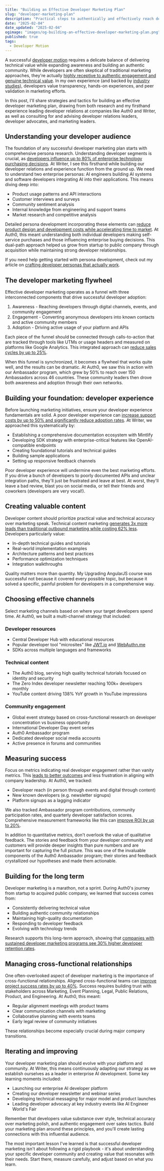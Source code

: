 ```yaml
---
title: "Building an Effective Developer Marketing Plan"
slug: "developer-marketing-plan"
description: "Practical steps to authentically and effectively reach developers."
date: "2025-02-04"
date_updated: "2025-02-04"
ogimage: "images/og-building-an-effective-developer-marketing-plan.png"
published: true
tags:
  - Developer Motion
---
```

A successful [developer motion](/building-a-developer-motion) requires a delicate balance of delivering technical value while expanding awareness and building an authentic community. While developers are often skeptical of traditional marketing approaches, they're actually [highly receptive to authentic engagement and genuine technical value](https://ironhorse.io/blog/what-is-developer-marketing/). In my own experience (and backed by [industry studies](https://www.productmarketingalliance.com/what-is-developer-marketing/)), developers value transparency, hands-on experiences, and peer validation in marketing efforts.

In this post, I'll share strategies and tactics for building an effective developer marketing plan, drawing from both research and my firsthand experience leading developer relations at companies like Auth0 and Writer, as well as consulting for and advising developer relations leaders, developer advocates, and marketing leaders.

## Understanding your developer audience 

The foundation of any successful developer marketing plan starts with comprehensive persona research. Understanding developer segments is crucial, as [developers influence up to 80% of enterprise technology purchasing decisions](https://appsembler.com/glossary/developer-marketing/). At Writer, I see this firsthand while building our developer relations and experience function from the ground up. We need to understand two enterprise personas: AI engineers building AI systems and software developers integrating AI into their applications. This means diving deep into:

- Product usage patterns and API interactions
- Customer interviews and surveys 
- Community sentiment analysis
- Internal knowledge from engineering and support teams
- Market research and competitive analysis

Detailed persona development incorporating these elements can [reduce product design and development costs while accelerating time to market](https://www.developermarketing.io/your-guide-to-developer-marketing/). At Auth0, this meant understanding both individual developers making self-service purchases and those influencing enterprise buying decisions. This dual-path approach helped us grow from startup to public company through acquisition while maintaining strong developer relationships.

If you need help getting started with persona development, check out my article on [crafting developer personas that actually work](/how-to-create-developer-personas).

## The developer marketing flywheel

Effective developer marketing operates as a funnel with three interconnected components that drive successful developer adoption:

1. Awareness - Reaching developers through digital channels, events, and community engagement
2. Engagement - Converting anonymous developers into known contacts and active community members  
3. Adoption - Driving active usage of your platform and APIs

Each piece of the funnel should be connected through calls-to-action that are tracked through tools like UTMs or usage headers and measured on platforms like Google Analytics. This integrated approach can [reduce sales cycles by up to 25%](https://www.markepear.com/blog/developer-marketing-guide).

When this funnel is synchronized, it becomes a flywheel that works quite well, and the results can be dramatic. At Auth0, we saw this in action with our Ambassador program, which grew by 50% to reach over 150 Ambassadors across 46 countries. These community leaders then drove both awareness and adoption through their own networks.

## Building your foundation: developer experience

Before launching marketing initiatives, ensure your developer experience fundamentals are solid. A poor developer experience can [increase support costs by up to 50% and significantly reduce adoption rates](https://catchyagency.com/developer-marketing-guide-introduction). At Writer, we approached this systematically by:

- Establishing a comprehensive documentation ecosystem with Mintlify
- Developing SDK strategy with enterprise-critical features like OpenAI-compatible endpoints
- Creating foundational tutorials and technical guides
- Building sample applications
- Setting up responsive feedback channels

Poor developer experience will undermine even the best marketing efforts. If you drive a bunch of developers to poorly documented APIs and unclear integration paths, they'll just be frustrated and leave at best. At worst, they'll leave a bad review, blast you on social media, or tell their friends and coworkers (developers are very vocal!).

## Creating valuable content

Developer content should prioritize practical value and technical accuracy over marketing speak. Technical content marketing [generates 3x more leads than traditional outbound marketing while costing 62% less](https://www.sixthcitymarketing.com/content-marketing-stats/). Developers particularly value:

- In-depth technical guides and tutorials
- Real-world implementation examples
- Architecture patterns and best practices
- Performance optimization techniques
- Integration walkthroughs

Quality matters more than quantity. My Upgrading AngularJS course was successful not because it covered every possible topic, but because it solved a specific, painful problem for developers in a comprehensive way.

## Choosing effective channels

Select marketing channels based on where your target developers spend time. At Auth0, we built a multi-channel strategy that included:

### Developer resources
- Central Developer Hub with educational resources
- Popular developer tool "microsites" like [JWT.io](https://jwt.io/) and [WebAuthn.me](https://webauthn.me/)
- SDKs across multiple languages and frameworks

### Technical content  
- The Auth0 blog, serving high quality technical tutorials focused on identity and security
- The Zero Index developer newsletter reaching 100k+ developers monthly
- YouTube content driving 138% YoY growth in YouTube impressions

### Community engagement
- Global event strategy based on cross-functional research on developer concentration vs business opportunity
- International Developer Day event series
- Auth0 Ambassador program
- Dedicated developer social media accounts
- Active presence in forums and communities

## Measuring success

Focus on metrics indicating real developer engagement rather than vanity metrics. This [leads to better outcomes](https://www.datadab.com/blog/developer-marketing/) and less frustration in aligning with company leadership. At Auth0, we tracked:

- Developer reach (in person through events and digital through content)
- New known developers (e.g. newsletter signups)  
- Platform signups as a lagging indicator

We also tracked Ambassador program contributions, community participation rates, and quarterly developer satisfaction scores. Comprehensive measurement frameworks like this can [improve ROI by up to 20%](https://nytlicensing.com/latest/trends/impressive-content-marketing-statistics/).

In addition to quantitative metrics, don't overlook the value of qualitative feedback. The stories and feedback from your developer community and customers will provide deeper insights than pure numbers and are important for capturing the full picture. This was one of the invaluable components of the Auth0 Ambassador program; their stories and feedback crystallized our hypotheses and made them actionable.

## Building for the long term

Developer marketing is a marathon, not a sprint. During Auth0's journey from startup to acquired public company, we learned that success comes from:

- Consistently delivering technical value
- Building authentic community relationships
- Maintaining high-quality documentation
- Responding to developer feedback
- Evolving with technology trends

Research supports this long-term approach, showing that [companies with sustained developer marketing programs see 30% higher developer retention rates](https://www.developermarketing.io/the-developer-marketing-arsenal-3-secret-strategies-every-developer-marketer-needs-to-know/).

## Managing cross-functional relationships

One often-overlooked aspect of developer marketing is the importance of cross-functional relationships. Aligned cross-functional teams can [improve project success rates by up to 40%](https://appsembler.com/blog/7-powerful-developer-marketing-campaigns-to-learn-from/). Success requires building trust with stakeholders across Marketing, Event Planning, Legal, Public Relations, Product, and Engineering. At Auth0, this meant:

- Regular alignment meetings with product teams
- Clear communication channels with marketing
- Collaborative planning with events teams
- Early legal review of community initiatives

These relationships become especially crucial during major company transitions.

## Iterating and improving

Your developer marketing plan should evolve with your platform and community. At Writer, this means continuously adapting our strategy as we establish ourselves as a leader in enterprise AI development. Some key learning moments included:

- Launching our enterprise AI developer platform
- Creating our developer newsletter and webinar series
- Developing technical messaging for major model and product launches
- Leading developer advocacy at key industry events like AI Engineer World's Fair

Remember that developers value substance over style, technical accuracy over marketing polish, and authentic engagement over sales tactics. Build your marketing plan around these principles, and you'll create lasting connections with this influential audience.

The most important lesson I've learned is that successful developer marketing isn't about following a rigid playbook - it's about understanding your specific developer community and creating value that resonates with their needs. Start there, measure carefully, and adjust based on what you learn.